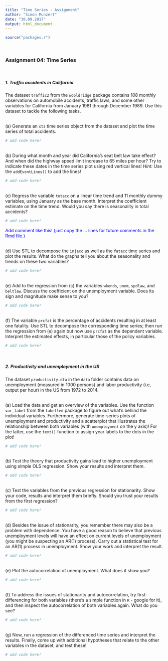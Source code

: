 ```yaml
---
title: "Time Series - Assignment"
author: "Simon Munzert"
date: "30.09.2017"
output: html_document
---
```



```r
source("packages.r")
```

<br>

### Assignment 04: Time Series

<br>

##### 1. Traffic accidents in California 

The dataset `traffic2` from the `wooldridge` package contains 108 monthly observations on automobile accidents, traffic laws, and some other variables for California from January 1981 through December 1989. Use this dataset to tackle the following tasks.

<br>
(a) Generate an `xts` time series object from the dataset and plot the time series of total accidents.

```r
# add code here!
```



<br>
(b) During what month and year did California's seat belt law take effect? And when did the highway speed limit increase to 65 miles per hour? Try to indicate these dates in the time series plot using red vertical lines! _Hint:_ Use the `addEventLines()` to add the lines!

```r
# add code here!
```


<br>
(c) Regress the variable `totacc` on a linear time trend and 11 monthly dummy variables, using January as the base month. Interpret the coefficient estimate on the time trend. Would you say there is seasonality in total accidents?

```r
# add code here!
```

<span style="color:blue">
Add comment like this! (just copy the <span>...</span> lines for future comments in the Rmd file.)
</span>

<br>
(d) Use STL to decompose the `injacc` as well as the `fatacc` time series and plot the results. What do the graphs tell you about the seasonality and trends on these two variables?

```r
# add code here!
```

<br>
(e) Add to the regression from (c) the variables `wkends`, `unem`, `spdlaw`, and `beltlaw`. Discuss the coefficient on the unemployment variable. Does its sign and magnitude make sense to you?

```r
# add code here!
```

<br>
(f) The variable `prcfat` is the percentage of accidents resulting in at least one fatality. Use STL to decompose the corresponding time series; then run the regression from (e) again but now use `prcfat` as the dependent variable. Interpret the estimated effects, in particular those of the policy variables. 


```r
# add code here!
```


<br>

##### 2. Productivity and unemployment in the US

The dataset `productivity.dta` in the `data` folder contains data on unemployment (measured in 1000 persons) and labor productivity (i.e, output per hour) in the US from 1972 to 2014.

<br>
(a) Load the data and get an overview of the variables. Use the function `var_label` from the `labelled` package to figure out what's behind the individual variables. Furthermore, generate time-series plots of unemployment and productivity and a scatterplot that illustrates the relationship between both variables (with `unemployment` on the y axis)! For the latter, use the `text()` function to assign year labels to the dots in the plot!


```r
# add code here!
```

<br>
(b) Test the theory that productivity gains lead to higher unemployment using simple OLS regression. Show your results and interpret them.
  
```r
# add code here!
```

<br>
(c) Test the variables from the previous regression for stationarity. Show your code, results and interpret them briefly. Should you trust your results from the first regression?
  
```r
# add code here!
```

<br>
(d) Besides the issue of stationarity, you remember there may also be a problem with dependence. You have a good reason to believe that previous unemployment levels will have an effect on current levels of unemployment (you might be suspecting an AR(1) process). Carry out a statistical test for an AR(1) process in unemployment. Show your work and interpret the result.

```r
# add code here!
```

<br>
(e) Plot the autocorrelation of unemployment. What does it show you?

```r
# add code here!
```

<br>
(f) To address the issues of stationarity and autocorrelation, try first-differencing for both variables (there's a simple function in `R` - google for it), and then inspect the autocorrelation of both variables again. What do you see?

```r
# add code here!
```

<br>
(g) Now, run a regression of the differenced time series and interpret the results. Finally, come up with additional hypotheses that relate to the other variables in the dataset, and test these!

```r
# add code here!
```


